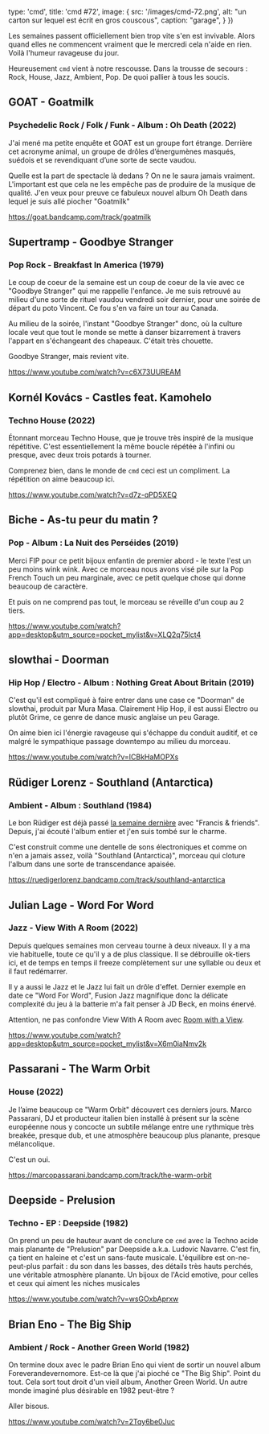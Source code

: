 

  type: 'cmd',
  title: 'cmd #72',
  image: {
    src: '/images/cmd-72.png',
    alt: "un carton sur lequel est écrit en gros couscous",
    caption: "garage",
  }
})

Les semaines passent officiellement bien trop vite s'en est invivable. Alors
quand elles ne commencent vraiment que le mercredi cela n'aide en rien. Voilà
l'humeur ravageuse du jour.

Heureusement `cmd` vient à notre rescousse. Dans la trousse de secours : Rock,
House, Jazz, Ambient, Pop. De quoi pallier à tous les soucis.





## GOAT - Goatmilk

### Psychedelic Rock / Folk / Funk - Album : Oh Death (2022)

J'ai mené ma petite enquête et GOAT est un groupe fort étrange. Derrière cet
acronyme animal, un groupe de drôles d’énergumènes masqués, suédois et se
revendiquant d’une sorte de secte vaudou.

Quelle est la part de spectacle là dedans ? On ne le saura jamais vraiment.
L'important est que cela ne les empêche pas de produire de la musique de
qualité. J'en veux pour preuve ce fabuleux nouvel album Oh Death dans lequel je
suis allé piocher "Goatmilk"

https://goat.bandcamp.com/track/goatmilk



## Supertramp - Goodbye Stranger

### Pop Rock - Breakfast In America (1979)

Le coup de coeur de la semaine est un coup de coeur de la vie avec ce "Goodbye
Stranger" qui me rappelle l'enfance. Je me suis retrouvé au milieu d'une sorte
de rituel vaudou vendredi soir dernier, pour une soirée de départ du poto
Vincent. Ce fou s'en va faire un tour au Canada.

Au milieu de la soirée, l'instant "Goodbye Stranger" donc, où la culture locale
veut que tout le monde se mette à danser bizarrement à travers l'appart en
s'échangeant des chapeaux. C'était très chouette.

Goodbye Stranger, mais revient vite.

https://www.youtube.com/watch?v=c6X73UUREAM




## Kornél Kovács - Castles feat. Kamohelo

### Techno House (2022)

Étonnant morceau Techno House, que je trouve très inspiré de la musique
répétitive. C'est essentiellement la même boucle répétée à l'infini ou presque,
avec deux trois potards à tourner.

Comprenez bien, dans le monde de `cmd` ceci est un compliment. La répétition on
aime beaucoup ici.

https://www.youtube.com/watch?v=d7z-qPD5XEQ



## Biche - As-tu peur du matin ?

### Pop - Album : La Nuit des Perséides (2019)

Merci FIP pour ce petit bijoux enfantin de premier abord - le texte l'est un peu
moins wink wink. Avec ce morceau nous avons visé pile sur la Pop French Touch un
peu marginale, avec ce petit quelque chose qui donne beaucoup de caractère.

Et puis on ne comprend pas tout, le morceau se réveille d'un coup au 2 tiers.

https://www.youtube.com/watch?app=desktop&utm_source=pocket_mylist&v=XLQ2q75lct4



## slowthai - Doorman

### Hip Hop / Electro - Album : Nothing Great About Britain (2019)

C'est qu'il est compliqué à faire entrer dans une case ce "Doorman" de slowthai,
produit par Mura Masa. Clairement Hip Hop, il est aussi Electro ou plutôt Grime,
ce genre de dance music anglaise un peu Garage.

On aime bien ici l'énergie ravageuse qui s'échappe du conduit auditif, et ce
malgré le sympathique passage downtempo au milieu du morceau.

https://www.youtube.com/watch?v=ICBkHaMOPXs



## Rüdiger Lorenz - Southland (Antarctica)

### Ambient - Album : Southland (1984)

Le bon Rüdiger est déjà passé [la semaine
dernière](https://cmd.wuips.com/post/2022-10-28-cmd-71) avec "Francis &
friends". Depuis, j'ai écouté l'album entier et j'en suis tombé sur le charme.

C'est construit comme une dentelle de sons électroniques et comme on n'en a
jamais assez, voilà "Southland (Antarctica)", morceau qui cloture l'album dans
une sorte de transcendance apaisée.

https://ruedigerlorenz.bandcamp.com/track/southland-antarctica



## Julian Lage - Word For Word

### Jazz - View With A Room (2022)

Depuis quelques semaines mon cerveau tourne à deux niveaux. Il y a ma vie
habituelle, toute ce qu'il y a de plus classique. Il se débrouille ok-tiers ici,
et de temps en temps il freeze complètement sur une syllable ou deux et il faut
redémarrer.

Il y a aussi le Jazz et le Jazz lui fait un drôle d'effet. Dernier exemple en
date ce "Word For Word", Fusion Jazz magnifique donc la délicate complexité du
jeu à la batterie m'a fait penser à JD Beck, en moins énervé.

Attention, ne pas confondre View With A Room avec [Room with a
View](https://www.ballet-de-marseille.com/fr/compagnie/spectacles/room-with-a-view-74).

https://www.youtube.com/watch?app=desktop&utm_source=pocket_mylist&v=X6m0iaNmv2k



## Passarani - The Warm Orbit

### House (2022)

Je l’aime beaucoup ce "Warm Orbit" découvert ces derniers jours. Marco
Passarani, DJ et producteur italien bien installé à présent sur la scène
européenne nous y concocte un subtile mélange entre une rythmique très breakée,
presque dub, et une atmosphère beaucoup plus planante, presque mélancolique.

C'est un oui.

https://marcopassarani.bandcamp.com/track/the-warm-orbit



## Deepside - Prelusion

### Techno - EP : Deepside (1982)

On prend un peu de hauteur avant de conclure ce `cmd` avec la Techno acide mais
planante de "Prelusion" par Deepside a.k.a. Ludovic Navarre. C'est fin, ça tient
en haleine et c'est un sans-faute musicale. L'équilibre est on-ne-peut-plus
parfait : du son dans les basses, des détails très hauts perchés, une véritable
atmosphère planante. Un bijoux de l'Acid emotive, pour celles et ceux qui aiment
les niches musicales

https://www.youtube.com/watch?v=wsGOxbAprxw



## Brian Eno - The Big Ship

### Ambient / Rock - Another Green World (1982)

On termine doux avec le padre Brian Eno qui vient de sortir un nouvel album
Foreverandevernomore. Est-ce là que j'ai pioché ce "The Big Ship". Point du
tout. Cela sort tout droit d'un vieil album, Another Green World. Un autre monde
imaginé plus désirable en 1982 peut-être ?

Aller bisous.

https://www.youtube.com/watch?v=2Tqy6be0Juc

